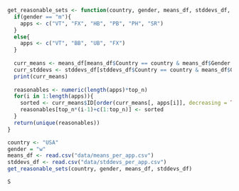 

```r
get_reasonable_sets <- function(country, gender, means_df, stddevs_df, top_n=5){
  if(gender == "m"){
    apps <- c("VT", "FX", "HB", "PB", "PH", "SR")
  }
  else{
    apps <- c("VT", "BB", "UB", "FX")
  }
  
  curr_means <- means_df[means_df$Country == country & means_df$Gender == gender, ]
  curr_stddevs <- stddevs_df[stddevs_df$Country == country & means_df$Gender == gender, ]
  print(curr_means)
  
  reasonables <- numeric(length(apps)*top_n)
  for(i in 1:length(apps)){
    sorted <- curr_means$ID[order(curr_means[, apps[i]], decreasing = TRUE)][1:top_n]
    reasonables[top_n*(i-1)+c(1:top_n)] <- sorted
  }
  return(unique(reasonables))
}
```

```r
country <- "USA"
gender = "w"
means_df <- read.csv("data/means_per_app.csv")
stddevs_df <- read.csv("data/stddevs_per_app.csv")
get_reasonable_sets(country, gender, means_df, stddevs_df)
```

```r
S
```


